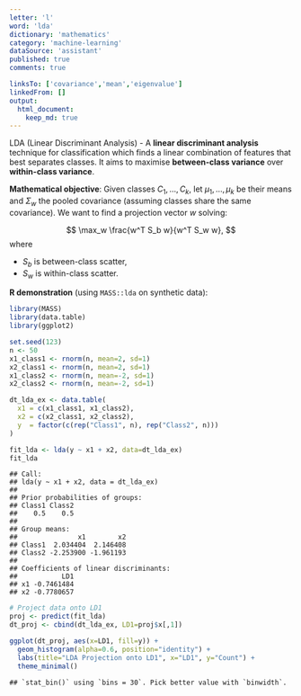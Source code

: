 ```yaml
---
letter: 'l'
word: 'lda'
dictionary: 'mathematics'
category: 'machine-learning'
dataSource: 'assistant'
published: true
comments: true

linksTo: ['covariance','mean','eigenvalue']
linkedFrom: []
output:
  html_document:
    keep_md: true
---
```




<a id="lda">LDA (Linear Discriminant Analysis)</a> - A **linear discriminant analysis** technique for classification which finds a linear combination of features that best separates classes. It aims to maximise **between-class variance** over **within-class variance**.

**Mathematical objective**:
Given classes $C_1,\dots,C_k$, let $\mu_1,\dots,\mu_k$ be their means and $\Sigma_w$ the pooled covariance (assuming classes share the same covariance). We want to find a projection vector $w$ solving:

$$
\max_w \frac{w^T S_b w}{w^T S_w w},
$$
where
- $S_b$ is between-class scatter,
- $S_w$ is within-class scatter.

**R demonstration** (using `MASS::lda` on synthetic data):


``` r
library(MASS)
library(data.table)
library(ggplot2)

set.seed(123)
n <- 50
x1_class1 <- rnorm(n, mean=2, sd=1)
x2_class1 <- rnorm(n, mean=2, sd=1)
x1_class2 <- rnorm(n, mean=-2, sd=1)
x2_class2 <- rnorm(n, mean=-2, sd=1)

dt_lda_ex <- data.table(
  x1 = c(x1_class1, x1_class2),
  x2 = c(x2_class1, x2_class2),
  y  = factor(c(rep("Class1", n), rep("Class2", n)))
)

fit_lda <- lda(y ~ x1 + x2, data=dt_lda_ex)
fit_lda
```

```
## Call:
## lda(y ~ x1 + x2, data = dt_lda_ex)
## 
## Prior probabilities of groups:
## Class1 Class2 
##    0.5    0.5 
## 
## Group means:
##               x1        x2
## Class1  2.034404  2.146408
## Class2 -2.253900 -1.961193
## 
## Coefficients of linear discriminants:
##           LD1
## x1 -0.7461484
## x2 -0.7780657
```

``` r
# Project data onto LD1
proj <- predict(fit_lda)
dt_proj <- cbind(dt_lda_ex, LD1=proj$x[,1])

ggplot(dt_proj, aes(x=LD1, fill=y)) +
  geom_histogram(alpha=0.6, position="identity") +
  labs(title="LDA Projection onto LD1", x="LD1", y="Count") +
  theme_minimal()
```

```
## `stat_bin()` using `bins = 30`. Pick better value with `binwidth`.
```

<Figure src="/dictionaries/mathematics/mathematics_machine-learning_l_lda_files/unnamed-chunk-1-1.png">
	
</Figure>
